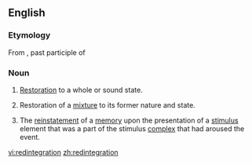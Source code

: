 ==English==
===Etymology===
From {{etyl|la}} {{term|redintegratus||lang=la}}, past participle of {{term|redintegro||lang=la|to restore, to renew, to repair}}

===Noun===
{{en-noun}}

# {{rare}} [[restoration|Restoration]] to a whole or sound state. 
# {{chemistry|obsolete}} Restoration of a [[mixture]] to its former nature and state. 
# {{psychology}} The [[reinstatement]] of a [[memory]] upon the presentation of a [[stimulus]] element that was a part of the stimulus [[complex]] that had aroused the event.

[[vi:redintegration]]
[[zh:redintegration]]